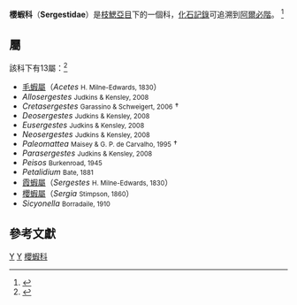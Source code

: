 {{Automatic Taxobox
| taxon = Sergestidae
| authority = [[James_Dwight_Dana|Dana]], 1852
| fossil_range = {{fossil_range|阿爾布階|現在}}
| subdivision_ranks = 屬
| subdivision = 見文內
}}

'''櫻蝦科'''（'''Sergestidae'''）是[[枝鰓亞目|枝鰓亞目]]下的一個科，[[化石記錄|化石記錄]]可追溯到[[阿爾必階|阿爾必階]]。 <ref>{{cite journal |journal=[[American_Museum_Novitates|American Museum Novitates]] |volume=3132 |pages=1–20 |year=1995 |title=First records of fossil sergestid decapods and fossil brachyuran crab larvae (Arthropoda, Crustacea), with remarks on some supposed palaemonid fossils, from the Santana Formation (Aptian-Albian, NE Brazil) |author=John G. Maisey & Maria da Gloria P. de Carvalho |url=http://decapoda.nhm.org/pdfs/30653/30653.pdf}}</ref>

==屬==
該科下有13屬：<ref name="Grave">{{cite journal |journal = [[Raffles_Bulletin_of_Zoology|Raffles Bulletin of Zoology]] |year=2009 |volume = Suppl. 21 |pages=1–109 |title = A classification of living and fossil genera of decapod crustaceans |author=Sammy De Grave, N. Dean Pentcheff, Shane T. Ahyong ''et al.'' |url=http://rmbr.nus.edu.sg/rbz/biblio/s21/s21rbz1-109.pdf}}</ref>

* [[毛蝦屬|毛蝦屬]]（''Acetes'' <small>H. Milne-Edwards, 1830</small>）
* ''Allosergestes'' <small>Judkins & Kensley, 2008</small>
* ''Cretasergestes'' <small>Garassino & Schweigert, 2006</small> †
* ''Deosergestes'' <small>Judkins & Kensley, 2008</small>
* ''Eusergestes'' <small>Judkins & Kensley, 2008</small>
* ''Neosergestes'' <small>Judkins & Kensley, 2008</small>
* ''Paleomattea'' <small>Maisey & G. P. de Carvalho, 1995</small> †
* ''Parasergestes'' <small>Judkins & Kensley, 2008</small>
* ''Peisos'' <small>Burkenroad, 1945</small>
* ''Petalidium'' <small>Bate, 1881</small>
* [[霞蝦屬|霞蝦屬]]（''Sergestes'' <small>H. Milne-Edwards, 1830</small>）
* [[櫻蝦屬|櫻蝦屬]]（''Sergia'' <small>Stimpson, 1860</small>）
* ''Sicyonella'' <small>Borradaile, 1910</small>

== 參考文獻 ==
{{reflist|32em}}

{{taxonbar}}
[[Category:_1852年描述的分类群|Y]]
[[Category:枝鰓亞目|Y]]
[[Category:櫻蝦科|]]